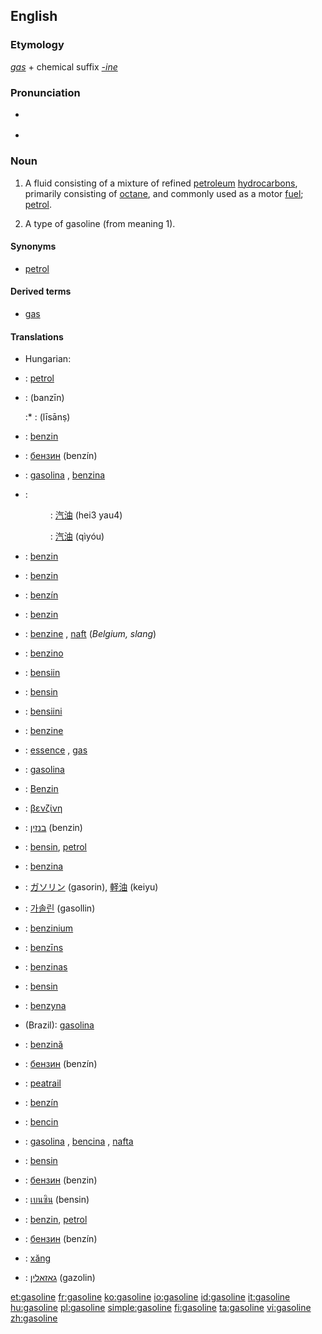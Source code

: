 ==English==
===Etymology===
''[[gas]]'' + chemical suffix ''[[-ine]]''

===Pronunciation===
* {{a|UK}} {{IPA|/ˈgæs.ə.lɪin/}} {{SAMPA|/"g{s.@.li:n/}}
* {{audio|en-us-gasoline.ogg|Audio (US)}}

===Noun===
{{wikipedia}}
{{en-noun|s|-}}

# {{uncountable}} {{North America}} A fluid consisting of a mixture of refined [[petroleum]] [[hydrocarbon]]s, primarily consisting of [[octane]], and commonly used as a motor [[fuel]]; [[petrol]].
# {{countable}} A type of gasoline (from meaning 1).

====Synonyms====
* [[petrol]] {{italbrac|UK|Australia}}

====Derived terms====
* [[gas]] {{italbrac|North America}}

====Translations====
{{trans-top|a fluid mixture of refined petroleum hydrocarbons, commonly used as a motor fuel}}
* Hungarian: {{t|hu|benzin}}
{{trans-mid}}
{{trans-bottom}}

{{trans-top|a type of gasoline}}
{{trans-mid}}
{{trans-bottom}}

{{checktrans-top}}
* {{ttbc|Afrikaans}}: [[petrol]]
* {{ttbc|Arabic}}: {{ARchar|[[بنزين]]}} (banzīn) {{m}}
*:* {{ttbc|Moroccan}}: {{ARchar|[[ليسانص]]}} (līsānṣ)
* {{ttbc|Bosnian}}: [[benzin]] {{m}}
* {{ttbc|Bulgarian}}: [[бензин]] (benzín) {{m}}
* {{ttbc|Catalan}}: [[gasolina]] {{f}}, [[benzina]] {{f}}
*{{ttbc|Chinese}}:
*: {{ttbc|Cantonese}}: [[汽油]] (hei3 yau4)
*: {{ttbc|Mandarin}}: [[汽油]] (qìyóu)
* {{ttbc|Crimean Tatar}}: [[benzin#Crimean Tatar|benzin]]
* {{ttbc|Croatian}}: [[benzin]]
* {{ttbc|Czech}}: [[benzín]] {{m}}
* {{ttbc|Danish}}: [[benzin]] {{c}}
* {{ttbc|Dutch}}: [[benzine]] {{f}}, [[naft]] (''Belgium, slang'')
* {{ttbc|Esperanto}}: [[benzino]]
* {{ttbc|Estonian}}: [[bensiin]]
* {{ttbc|Faroese}}: [[bensin]] {{n}}
* {{ttbc|Finnish}}: [[bensiini]]
* {{ttbc|Flemish}}: [[benzine]]
* {{ttbc|French}}: [[essence]] {{f}}, [[gas]] {{italbrac|Canadian French}}
* {{ttbc|Galician}}: [[gasolina]] {{f}}
* {{ttbc|German}}: [[Benzin]] {{n}}
* {{ttbc|Greek}}: [[βενζίνη]] {{f}}
* {{ttbc|Hebrew}}: [[בנזין]] (benzin) {{m}}
{{trans-mid}}
* {{ttbc|Indonesian}}: [[bensin]], [[petrol]]
* {{ttbc|Italian}}: [[benzina]] {{f}}
* {{ttbc|Japanese}}: [[ガソリン]] (gasorin), [[軽油]] (keiyu)
* {{ttbc|Korean}}: [[가솔린]] (gasollin)
* {{ttbc|Latin}}: [[benzinium]]
* {{ttbc|Latvian}}: [[benzīns]] {{m}}
* {{ttbc|Lithuanian}}: [[benzinas]]
* {{ttbc|Norwegian}}: [[bensin]]
* {{ttbc|Polish}}: [[benzyna]] {{f}}
* {{ttbc|Portuguese}} (Brazil): [[gasolina]] {{f}}
* {{ttbc|Romanian}}: [[benzină]] {{f}}
* {{ttbc|Russian}}: [[бензин]] (benzín) {{m}}
* {{ttbc|Scottish Gaelic}}: [[peatrail]]
* {{ttbc|Slovak}}: [[benzín]] {{m}}
* {{ttbc|Slovene}}: [[bencin]] {{m}}
* {{ttbc|Spanish}}: [[gasolina]] {{f}}, [[bencina]] {{f}} {{italbrac|Chile}}, [[nafta]] {{f}} {{italbrac|Argentina, Paraguay|Uruguay}}
* {{ttbc|Swedish}}: [[bensin]]
* {{ttbc|Tajik}}: [[бензин]] (benzin)
* {{ttbc|Thai}}: [[เบนซิน]] (bensin)
* {{ttbc|Turkish}}: [[benzin]], [[petrol]]
* {{ttbc|Ukrainian}}: [[бензин]] (benzín) {{m}}
* {{ttbc|Vietnamese}}: [[xăng]]
* {{ttbc|Yiddish}}: [[גאזאלין]] (gazolin)
{{trans-bottom}}

[[et:gasoline]]
[[fr:gasoline]]
[[ko:gasoline]]
[[io:gasoline]]
[[id:gasoline]]
[[it:gasoline]]
[[hu:gasoline]]
[[pl:gasoline]]
[[simple:gasoline]]
[[fi:gasoline]]
[[ta:gasoline]]
[[vi:gasoline]]
[[zh:gasoline]]
